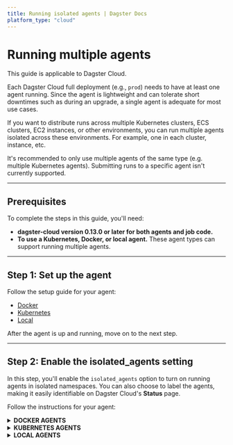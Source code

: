 ```yaml
---
title: Running isolated agents | Dagster Docs
platform_type: "cloud"
---
```


# Running multiple agents <Experimental />

<Note>This guide is applicable to Dagster Cloud.</Note>

Each Dagster Cloud full deployment (e.g., `prod`) needs to have at least one agent running. Since the agent is lightweight and can tolerate short downtimes such as during an upgrade, a single agent is adequate for most use cases.

If you want to distribute runs across multiple Kubernetes clusters, ECS clusters, EC2 instances, or other environments, you can run multiple agents isolated across these environments. For example, one in each cluster, instance, etc.

It's recommended to only use multiple agents of the same type (e.g. multiple Kubernetes agents). Submitting runs to a specific agent isn't currently supported.

---

## Prerequisites

To complete the steps in this guide, you'll need:

- **dagster-cloud version 0.13.0 or later for both agents and job code.**
- **To use a Kubernetes, Docker, or local agent.** These agent types can support running multiple agents.

---

## Step 1: Set up the agent

Follow the setup guide for your agent:

- [Docker](/dagster-cloud/deployment/agents/docker)
- [Kubernetes](/dagster-cloud/deployment/agents/kubernetes/configuring-running-kubernetes-agent)
- [Local](/dagster-cloud/deployment/agents/local)

After the agent is up and running, move on to the next step.

---

## Step 2: Enable the isolated_agents setting

In this step, you'll enable the `isolated_agents` option to turn on running agents in isolated namespaces. You can also choose to label the agents, making it easily identifiable on Dagster Cloud's **Status** page.

Follow the instructions for your agent:

<details>
  <summary><strong>DOCKER AGENTS</strong></summary>

Add the following to the `dagster.yaml` file:

```yaml
isolated_agents:
  enabled: true

dagster_cloud_api:
  # <your other config>
  agent_label: "My agent" # optional
```

</details>

<details>
  <summary><strong>KUBERNETES AGENTS</strong></summary>

Add the following options to your Helm command:

```shell
helm upgrade \
    ...
    --set isolatedAgents.enabled=true \
    --set dagsterCloud.agentLabel="My agent" # optional, only supported on 0.13.14 and later
```

Or if you're using a `values.yaml` file:

```yaml
isolatedAgents:
  enabled: true

dagsterCloud:
  agentLabel: "My agent" # optional, only supported on 0.13.14 and later
```

</details>

<details>
  <summary><strong>LOCAL AGENTS</strong></summary>

Add the following to the `dagster.yaml` file:

```yaml
isolated_agents:
  enabled: true

dagster_cloud_api:
  # <your other config>
  agent_label: "My agent" # optional
```

</details>

